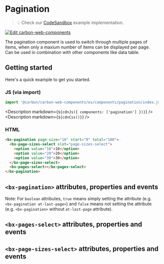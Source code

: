 
# Pagination

> 💡 Check our
> [CodeSandbox](https://codesandbox.io/s/github/carbon-design-system/carbon-for-ibm-dotcom/tree/main/packages/carbon-web-components/examples/codesandbox/basic/components/pagination)
> example implementation.

[![Edit carbon-web-components](https://codesandbox.io/static/img/play-codesandbox.svg)](https://codesandbox.io/s/github/carbon-design-system/carbon-for-ibm-dotcom/tree/main/packages/carbon-web-components/examples/codesandbox/basic/components/pagination)

The pagination component is used to switch through multiple pages of items, when
only a maxium number of items can be displayed per page. Can be used in
combination with other components like data table.

## Getting started

Here's a quick example to get you started.

### JS (via import)

```javascript
import '@carbon/carbon-web-components/es/components/pagination/index.js';
```

<Description markdown={`${cdnJs({ components: ['pagination'] })}`} />
<Description markdown={`${cdnCss()}`} />

### HTML

```html
<bx-pagination page-size="10" start="0" total="100">
  <bx-page-sizes-select slot="page-sizes-select">
    <option value="10">10</option>
    <option value="20">20</option>
    <option value="30">30</option>
  </bx-page-sizes-select>
  <bx-pages-select></bx-pages-select>
</bx-pagination>
```

## `<bx-pagination>` attributes, properties and events

Note: For `boolean` attributes, `true` means simply setting the attribute (e.g.
`<bx-pagination at-last-page>`) and `false` means not setting the attribute
(e.g. `<bx-pagination>` without `at-last-page` attribute).

<Props of="bx-pagination" />

## `<bx-pages-select>` attributes, properties and events

<Props of="bx-pages-select" />

## `<bx-page-sizes-select>` attributes, properties and events

<Props of="bx-page-sizes-select" />
